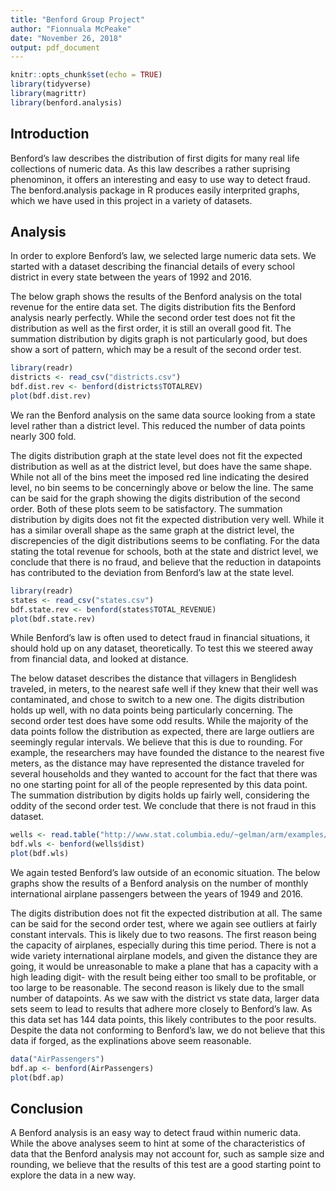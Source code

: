 ```yaml
---
title: "Benford Group Project"
author: "Fionnuala McPeake"
date: "November 26, 2018"
output: pdf_document
---
```


```r
knitr::opts_chunk$set(echo = TRUE)
library(tidyverse)
library(magrittr)
library(benford.analysis)
```

## Introduction

Benford's law describes the distribution of first digits for many real life collections of numeric data. As this law describes a rather suprising phenominon, it offers an interesting and easy to use way to detect fraud. The benford.analysis package in R produces easily interprited graphs, which we have used in this project in a variety of datasets. 

## Analysis

In order to explore Benford's law, we selected large numeric data sets. We started with a dataset describing the financial details of every school district in every state between the years of 1992 and 2016. 

The below graph shows the results of the Benford analysis on the total revenue for the entire data set. The digits distribution fits the Benford analysis nearly perfectly. While the second order test does not fit the distribution as well as the first order, it is still an overall good fit. The summation distribution by digits graph is not particularly good,  but does show a sort of pattern, which may be a result of the second order test.  

```r
library(readr)
districts <- read_csv("districts.csv")
bdf.dist.rev <- benford(districts$TOTALREV)
plot(bdf.dist.rev)

```

We ran the Benford analysis on the same data source looking from a state level rather than a district level. This reduced the number of data points nearly 300 fold. 

The digits distribution graph at the state level does not fit the expected distribution as well as at the district level, but does have the same shape. While not all of the bins meet the imposed red line indicating the desired level, no bin seems to be concerningly above or below the line. The same can be said for the graph showing the digits distribution of the second order. Both of these plots seem to be satisfactory. The summation distribution by digits does not fit the expected distribution very well. While it has a similar overall shape as the same graph at the district level, the discrepencies of the digit distributions seems to be conflating. For the data stating the total revenue for schools, both at the state and district level, we conclude that there is no fraud, and believe that the reduction in datapoints has contributed to the deviation from Benford's law at the state level. 
```r
library(readr)
states <- read_csv("states.csv")
bdf.state.rev <- benford(states$TOTAL_REVENUE)
plot(bdf.state.rev)
```


While Benford's law is often used to detect fraud in financial situations, it should hold up on any dataset, theoretically. To test this we steered away from financial data, and looked at distance. 

The below dataset describes the distance that villagers in Benglidesh traveled, in meters, to the nearest safe well if they knew that their well was contaminated, and chose to switch to a new one. The digits distribution holds up well, with no data points being particularly concerning. The second order test does have some odd results. While the majority of the data points follow the distribution as expected, there are large outliers are seemingly regular intervals. We believe that this is due to rounding. For example, the researchers may have founded the distance to the nearest five meters, as the distance may have represented the distance traveled for several households and they wanted to account for the fact that there was no one starting point for all of the people represented by this data point. The summation distribution by digits holds up fairly well, considering the oddity of the second order test. We conclude that there is not fraud in this dataset. 
```r
wells <- read.table("http://www.stat.columbia.edu/~gelman/arm/examples/arsenic/wells.dat", header=TRUE)
bdf.wls <- benford(wells$dist)
plot(bdf.wls)
```


We again tested Benford's law outside of an economic situation. The below graphs show the results of a Benford analysis on the number of monthly international airplane passengers between the years of 1949 and 2016. 

The digits distribution does not fit the expected distribution at all. The same can be said for the second order test, where we again see outliers at fairly constant intervals. This is likely due to two reasons. The first reason being the capacity of airplanes, especially during this time period. There is not a wide variety international airplane models, and given the distance they are going, it would be unreasonable to make a plane that has a capacity with a high leading digit- with the result being either too small to be profitable, or too large to be reasonable. The second reason is likely due to the small number of datapoints. As we saw with the district vs state data, larger data sets seem to lead to results that adhere more closely to Benford's law. As this data set has 144 data points, this likely contributes to the poor results. Despite the data not conforming to Benford's law, we do not believe that this data if forged, as the explinations above seem reasonable. 
```r
data("AirPassengers")
bdf.ap <- benford(AirPassengers)
plot(bdf.ap)
```


## Conclusion

A Benford analysis is an easy way to detect fraud within numeric data. While the above analyses seem to hint at some of the characteristics of data that the Benford analysis may not account for, such as sample size and rounding, we believe that the results of this test are a good starting point to explore the data in a new way. 